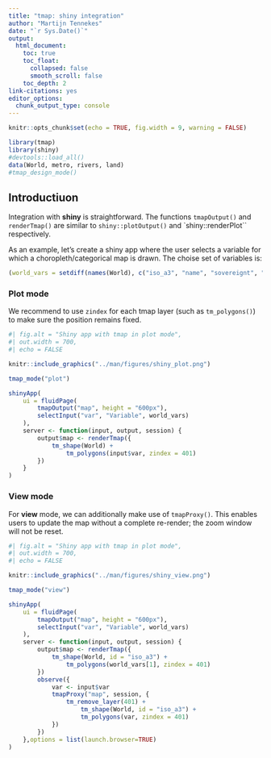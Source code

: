 ```yaml
---
title: "tmap: shiny integration"
author: "Martijn Tennekes"
date: "`r Sys.Date()`"
output: 
  html_document:
    toc: true
    toc_float:
      collapsed: false
      smooth_scroll: false
    toc_depth: 2
link-citations: yes
editor_options: 
  chunk_output_type: console
---
```


```r
knitr::opts_chunk$set(echo = TRUE, fig.width = 9, warning = FALSE)
```

```r
library(tmap)
library(shiny)
#devtools::load_all()
data(World, metro, rivers, land)
#tmap_design_mode()
```

## Introductiuon

Integration with **shiny** is straightforward. The functions `tmapOutput()` and `renderTmap()` are similar to `shiny::plotOutput()` and `shiny::renderPlot`` respectively.

As an example, let's create a shiny app where the user selects a variable for which a choropleth/categorical map is drawn. The choise set of variables is:


```r
(world_vars = setdiff(names(World), c("iso_a3", "name", "sovereignt", "geometry")))
```




### Plot mode

We recommend to use `zindex` for each tmap layer (such as `tm_polygons()`) to make sure the position remains fixed.

```r
#| fig.alt = "Shiny app with tmap in plot mode",
#| out.width = 700,
#| echo = FALSE

knitr::include_graphics("../man/figures/shiny_plot.png")
```


```r
tmap_mode("plot")

shinyApp(
	ui = fluidPage(
		tmapOutput("map", height = "600px"),
		selectInput("var", "Variable", world_vars)
	),
	server <- function(input, output, session) {
		output$map <- renderTmap({
			tm_shape(World) +
				tm_polygons(input$var, zindex = 401)
		})
	}
)
```



### View mode

For **view** mode, we can additionally make use of `tmapProxy()`. This enables users to update the map without a complete re-render; the zoom window will not be reset.

```r
#| fig.alt = "Shiny app with tmap in plot mode",
#| out.width = 700,
#| echo = FALSE

knitr::include_graphics("../man/figures/shiny_view.png")
```


```r
tmap_mode("view")

shinyApp(
	ui = fluidPage(
		tmapOutput("map", height = "600px"),
		selectInput("var", "Variable", world_vars)
	),
	server <- function(input, output, session) {
		output$map <- renderTmap({
			tm_shape(World, id = "iso_a3") +
				tm_polygons(world_vars[1], zindex = 401)
		})
		observe({
			var <- input$var
			tmapProxy("map", session, {
				tm_remove_layer(401) +
					tm_shape(World, id = "iso_a3") +
					tm_polygons(var, zindex = 401)
			})
		})
	},options = list(launch.browser=TRUE)
)
```

